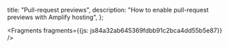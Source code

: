   title: "Pull-request previews",
  description: "How to enable pull-request previews with Amplify hosting",
};






<Fragments fragments={{js: js84a32ab645369fdbb91c2bca4dd55b5e87}} />